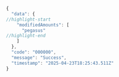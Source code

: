 ```js
{
  "data": {
//highlight-start
    "modifiedAmounts": [
      "pegasus"
//highlight-end
    ]
  },
  "code": "000000",
  "message": "Success",
  "timestamp": "2025-04-23T18:25:43.511Z"
}
```